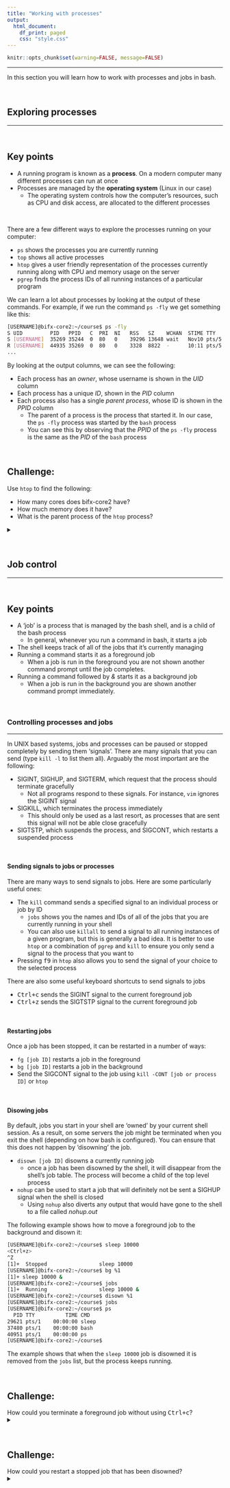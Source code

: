```yaml
---
title: "Working with processes"
output: 
  html_document:
    df_print: paged
    css: "style.css"
---
```


<head>
<script src="https://kit.fontawesome.com/ece750edd7.js" crossorigin="anonymous"></script>
</head>


```r
knitr::opts_chunk$set(warning=FALSE, message=FALSE)
```

----

In this section you will learn how to work with processes and jobs in bash.

<br>

## Exploring processes

----

<br>
<div class="key-points">
<h2><i class="fas fa-thumbtack"></i> Key points</h2>
* A running program is known as a **process**. On a modern computer many different processes can run at once
* Processes are managed by the **operating system** (Linux in our case)
    * The operating system controls how the computer's resources, such as CPU and disk access, are allocated to the different processes
</div>
<br>

There are a few different ways to explore the processes running on your computer:

+ `ps` shows the processes you are currently running
+ `top` shows all active processes
+ `htop` gives a user friendly representation of the processes currently running along with CPU and memory usage on the server
+ `pgrep` finds the process IDs of all running instances of a particular program

We can learn a lot about processes by looking at the output of these commands. For example, if we run the command `ps -fly` we get something like this:

```bash
[USERNAME]@bifx-core2:~/course$ ps -fly
S UID         PID   PPID   C  PRI  NI   RSS   SZ    WCHAN  STIME TTY          TIME CMD
S [USERNAME]  35269 35244  0  80   0    39296 13648 wait   Nov10 pts/5    00:00:04 -bash
R [USERNAME]  44935 35269  0  80   0    3328  8822  -      10:11 pts/5    00:00:00 ps -fly
...
```

By looking at the output columns, we can see the following:

+ Each process has an *owner*, whose username is shown in the *UID* column
+ Each process has a unique *ID*, shown in the *PID* column
+ Each process also has a single *parent process*, whose ID is shown in the *PPID* column
    + The parent of a process is the process that started it. In our case, the `ps -fly` process was started by the `bash` process
    + You can see this by observing that the *PPID* of the `ps -fly` process is the same as the *PID* of the `bash` process

<br>
<div class="challenge">
<h2><i class="fas fa-pencil-alt"></i> Challenge:</h2>
Use `htop` to find the following:
<ul>
<li>How many cores does bifx-core2 have?</li>
<li>How much memory does it have?</li>
<li>What is the parent process of the `htop` process?</li>
</ul>
<details>
<summary></summary>
<div class="solution">
<h2><i class="far fa-eye"></i> Solution:</h2>
Run `htop -u [USERNAME]` to start `htop` and display only your own processes. At the top of the `htop` screen there is a bar chart style representation of each of the cores on the server, showing how busy each core is. bifx-core2 has 64 cores. There is also a bar entitled *Mem*, with the total memory shown to its right. bifx-core2 has 504G. To find the parent process of `htop` press <kbd>F5</kbd> to see a tree view. Then press <kbd>F3</kbd> and search for `htop`. The parent process is `bash`, visible above the `htop` process. 
</div>
</details>
</div>
<br>



## Job control

----

<br>
<div class="key-points">
<h2><i class="fas fa-thumbtack"></i> Key points</h2>
* A 'job' is a process that is managed by the bash shell, and is a child of the bash process
    * In general, whenever you run a command in bash, it starts a job
* The shell keeps track of all of the jobs that it's currently managing
* Running a command starts it as a foreground job
    * When a job is run in the foreground you are not shown another command prompt until the job completes.
* Running a command followed by *&* starts it as a background job
    * When a job is run in the background you are shown another command prompt immediately.
</div>
<br>


### Controlling processes and jobs

----

In UNIX based systems, jobs and processes can be paused or stopped completely by sending them 'signals'. There are many signals that you can send (type `kill -l` to list them all). Arguably the most important are the following:

+ SIGINT, SIGHUP, and SIGTERM, which request that the process should terminate gracefully
    + Not all programs respond to these signals. For instance, `vim` ignores the SIGINT signal
+ SIGKILL, which terminates the process immediately
    + This should only be used as a last resort, as processes that are sent this signal will not be able close gracefully
+ SIGTSTP, which suspends the process, and SIGCONT, which restarts a suspended process

<br>

#### Sending signals to jobs or processes

There are many ways to send signals to jobs. Here are some particularly useful ones:

+ The `kill` command sends a specified signal to an individual process or job by ID
    + `jobs` shows you the names and IDs of all of the jobs that you are currently running in your shell
    + You can also use `killall` to send a signal to all running instances of a given program, but this is generally a bad idea. It is better to use `htop` or a combination of `pgrep` and `kill` to ensure you only send a signal to the process that you want to
+ Pressing <kbd>f9</kbd> in `htop` also allows you to send the signal of your choice to the selected process

There are also some useful keyboard shortcuts to send signals to jobs

+ <kbd>Ctrl+c</kbd> sends the SIGINT signal to the current foreground job
+ <kbd>Ctrl+z</kbd> sends the SIGTSTP signal to the current foreground job

<br>

#### Restarting jobs

Once a job has been stopped, it can be restarted in a number of ways:

+ `fg [job ID]` restarts a job in the foreground
+ `bg [job ID]` restarts a job in the background
+ Send the SIGCONT signal to the job using `kill -CONT [job or process ID]` or `htop`

<br>

#### Disowing jobs

By default, jobs you start in your shell are 'owned' by your current shell session. As a result, on some servers the job might be terminated when you exit the shell (depending on how bash is configured).  You can ensure that this does not happen by 'disowning' the job.

+ `disown [job ID]` disowns a currently running job
  + once a job has been disowned by the shell, it will disappear from the shell's job table. The process will become a child of the top level process 
+ `nohup` can be used to start a job that will definitely not be sent a SIGHUP signal when the shell is closed
    + Using `nohup` also diverts any output that would have gone to the shell to a file called *nohup.out*

The following example shows how to move a foreground job to the background and disown it:

```bash
[USERNAME]@bifx-core2:~/course$ sleep 10000
<Ctrl+z>
^Z
[1]+  Stopped                 sleep 10000
[USERNAME]@bifx-core2:~/course$ bg %1
[1]+ sleep 10000 &
[USERNAME]@bifx-core2:~/course$ jobs
[1]+  Running                 sleep 10000 &
[USERNAME]@bifx-core2:~/course$ disown %1
[USERNAME]@bifx-core2:~/course$ jobs
[USERNAME]@bifx-core2:~/course$ ps
  PID TTY          TIME CMD
29621 pts/1    00:00:00 sleep
37480 pts/1    00:00:00 bash
40951 pts/1    00:00:00 ps
[USERNAME]@bifx-core2:~/course$ 
```

The example shows that when the `sleep 10000` job is disowned it is removed from the `jobs` list, but the process keeps running.

<br>
<div class="challenge">
<h2><i class="fas fa-pencil-alt"></i> Challenge:</h2>
How could you terminate a foreground job without using <kbd>Ctrl+c</kbd>?
<details>
<summary></summary>
<div class="solution">
<h2><i class="far fa-eye"></i> Solution:</h2>
One way would be to pause the job with <kbd>Ctrl+z</kbd>, and then use `kill -INT [job ID]` to send a SIGINT signal to the job
</div>
</details>
</div>
<br>

<div class="challenge">
<h2><i class="fas fa-pencil-alt"></i> Challenge:</h2>
How could you restart a stopped job that has been disowned?
<details>
<summary></summary>
<div class="solution">
<h2><i class="far fa-eye"></i> Solution:</h2>
You could use `htop` or `ps` to find the process IDs of the stopped processes, and then use `kill -CONT [process ID]` to send a SIGCONT signal to those processes.
</div>
</details>
</div>
<br>
